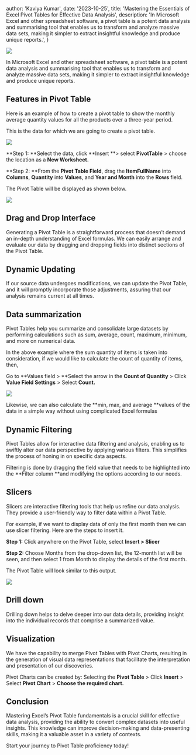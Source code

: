 
  author: 'Kaviya Kumar',
  date: '2023-10-25',
  title:
    'Mastering the Essentials of Excel Pivot Tables for Effective Data Analysis',
  description:
    'In Microsoft Excel and other spreadsheet software, a pivot table is a potent data analysis and summarising tool that enables us to transform and analyze massive data sets, making it simpler to extract insightful knowledge and produce unique reports.',
}


![](https://cdn-images-1.medium.com/max/3200/0*DtkO1HsRDRr3t5lB)

In Microsoft Excel and other spreadsheet software, a pivot table is a potent data analysis and summarising tool that enables us to transform and analyze massive data sets, making it simpler to extract insightful knowledge and produce unique reports.

## Features in Pivot Table

Here is an example of how to create a pivot table to show the monthly average quantity values for all the products over a three-year period.

This is the data for which we are going to create a pivot table.

![](https://cdn-images-1.medium.com/max/2444/0*yezLN7RXvzi9EV2m)

**Step 1: **Select the data, click **Insert **> select **PivotTable** > choose the location as a **New Worksheet.**

**Step 2: **From the **Pivot Table Field**, drag the **ItemFullName** into **Columns**, **Quantity** into **Values**, and **Year and Month** into the **Rows** field.

The Pivot Table will be displayed as shown below.

![](https://cdn-images-1.medium.com/max/3200/0*IyHMKKgna2FV4v62)

## Drag and Drop Interface

Generating a Pivot Table is a straightforward process that doesn’t demand an in-depth understanding of Excel formulas. We can easily arrange and evaluate our data by dragging and dropping fields into distinct sections of the Pivot Table.

## Dynamic Updating

If our source data undergoes modifications, we can update the Pivot Table, and it will promptly incorporate those adjustments, assuring that our analysis remains current at all times.

## Data summarization

Pivot Tables help you summarize and consolidate large datasets by performing calculations such as sum, average, count, maximum, minimum, and more on numerical data.

In the above example where the sum quantity of items is taken into consideration, if we would like to calculate the count of quantity of items, then,

Go to **Values field > **Select the arrow in the **Count of Quantity** > Click **Value Field Settings** > Select **Count.**

![](https://cdn-images-1.medium.com/max/3200/0*uTJ8xJuSyF9tVEb6)

Likewise, we can also calculate the **min, max, and average **values of the data in a simple way without using complicated Excel formulas

## Dynamic Filtering

Pivot Tables allow for interactive data filtering and analysis, enabling us to swiftly alter our data perspective by applying various filters. This simplifies the process of honing in on specific data aspects.

Filtering is done by dragging the field value that needs to be highlighted into the **Filter column **and modifying the options according to our needs.

## Slicers

Slicers are interactive filtering tools that help us refine our data analysis. They provide a user-friendly way to filter data within a Pivot Table.

For example, if we want to display data of only the first month then we can use slicer filtering. Here are the steps to insert it.

**Step 1:** Click anywhere on the Pivot Table, select **Insert > Slicer**

**Step 2:** Choose Months from the drop-down list, the 12-month list will be seen, and then select 1 from Month to display the details of the first month.

The Pivot Table will look similar to this output.

![](https://cdn-images-1.medium.com/max/3200/0*LFaGdBbasIcNviOA)

## Drill down

Drilling down helps to delve deeper into our data details, providing insight into the individual records that comprise a summarized value.

## Visualization

We have the capability to merge Pivot Tables with Pivot Charts, resulting in the generation of visual data representations that facilitate the interpretation and presentation of our discoveries.

Pivot Charts can be created by: Selecting the **Pivot Table** > Click **Insert** > Select **Pivot Chart** > **Choose the required chart.**

## Conclusion

Mastering Excel’s Pivot Table fundamentals is a crucial skill for effective data analysis, providing the ability to convert complex datasets into useful insights. This knowledge can improve decision-making and data-presenting skills, making it a valuable asset in a variety of contexts.

Start your journey to Pivot Table proficiency today!
